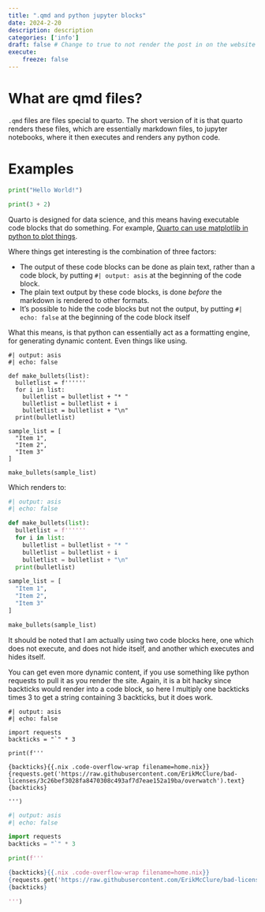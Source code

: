 ```yaml
---
title: ".qmd and python jupyter blocks"
date: 2024-2-20
description: description
categories: ['info']
draft: false # Change to true to not render the post in on the website
execute:
    freeze: false
---
```


# What are qmd files?

`.qmd` files are files special to quarto. The short version of it is that quarto renders these files, which are essentially markdown files, to jupyter notebooks, where it then executes and renders any python code. 

# Examples

```python
print("Hello World!")

print(3 + 2)
```


Quarto is designed for data science, and this means having executable code blocks that do something. For example, [Quarto can use matplotlib in python to plot things](https://quarto.org/docs/computations/python.html). 



Where things get interesting is the combination of three factors:

* The output of these code blocks can be done as plain text, rather than a code block, by putting `#| output: asis` at the beginning of the code block.
* The plain text output by these code blocks, is done _before_ the markdown is rendered to other formats.
* It's possible to hide the code blocks but not the output, by putting `#| echo: false` at the beginning of the code block itself

What this means, is that python can essentially act as a formatting engine, for generating dynamic content. Even things like using. 

```.python
#| output: asis
#| echo: false

def make_bullets(list):
  bulletlist = f''''''
  for i in list:
    bulletlist = bulletlist + "* "
    bulletlist = bulletlist + i
    bulletlist = bulletlist + "\n"
  print(bulletlist)

sample_list = [
  "Item 1",
  "Item 2",
  "Item 3"
]

make_bullets(sample_list)
```

Which renders to:

```python
#| output: asis
#| echo: false

def make_bullets(list):
  bulletlist = f''''''
  for i in list:
    bulletlist = bulletlist + "* "
    bulletlist = bulletlist + i
    bulletlist = bulletlist + "\n"
  print(bulletlist)

sample_list = [
  "Item 1",
  "Item 2",
  "Item 3"
]

make_bullets(sample_list)
```


It should be noted that I am actually using two code blocks here, one which does not execute, and does not hide itself, and another which executes and hides itself.

You can get even more dynamic content, if you use something like python requests to pull it as you render the site. Again, it is a bit hacky since backticks would render into a code block, so here I multiply one backticks times 3 to get a string containing 3 backticks, but it does work.

```.python
#| output: asis
#| echo: false

import requests
backticks = "`" * 3

print(f'''

{backticks}{{.nix .code-overflow-wrap filename=home.nix}}
{requests.get('https://raw.githubusercontent.com/ErikMcClure/bad-licenses/3c26bef3028fa8470308c493af7d7eae152a19ba/overwatch').text}
{backticks}

''')
```


```python
#| output: asis
#| echo: false

import requests
backticks = "`" * 3

print(f'''

{backticks}{{.nix .code-overflow-wrap filename=home.nix}}
{requests.get('https://raw.githubusercontent.com/ErikMcClure/bad-licenses/3c26bef3028fa8470308c493af7d7eae152a19ba/overwatch').text}
{backticks}

''')
```
